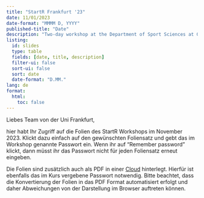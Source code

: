 ```yaml
---
title: "StartR Frankfurt '23"
date: 11/01/2023
date-format: "MMMM D, YYYY"
published-title: "Date"
description: "Two-day workshop at the Department of Sport Sciences at Goethe University Frankfurt."
listing: 
  id: slides
  type: table
  fields: [date, title, description]
  filter-ui: false
  sort-ui: false
  sort: date
  date-format: "D.MM."
lang: de
format: 
  html: 
    toc: false
---
```


Liebes Team von der Uni Frankfurt,

hier habt Ihr Zugriff auf die Folien des StartR Workshops im November 2023. Klickt dazu einfach auf den gewünschten Foliensatz und gebt das im Workshop genannte Passwort ein. Wenn ihr auf "Remember password" klickt, dann müsst ihr das Passwort nicht für jeden Foliensatz erneut eingeben.

Die Folien sind zusätzlich auch als PDF in einer [Cloud](https://cloud.uni-konstanz.de/index.php/s/HtqBt7GWbkwpAnE){.external target="_blank"} hinterlegt. Hierfür ist ebenfalls das im Kurs vergebene Passwort notwendig. Bitte beachtet, dass die Konvertierung der Folien in das PDF Format automatisiert erfolgt und daher Abweichungen von der Darstellung im Browser auftreten können.

::: {#slides}
:::
